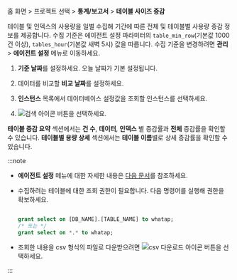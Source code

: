 홈 화면 > 프로젝트 선택 > **통계/보고서** > **테이블 사이즈 증감**

<ProdImg img='db-database-tablesize.png' alt='테이블 사이즈 증감'/>

테이블 및 인덱스의 사용량을 일별 수집해 기간에 따른 전체 및 테이블별 사용량 증감 정보를 제공합니다. 수집 기준은 에이전트 설정 파라미터의 `table_min_row`(기본값 1000건 이상), `tables_hour`(기본값 새벽 5시) 값을 따릅니다. 수집 기준을 변경하려면 **관리** > **에이전트 설정** 메뉴로 이동하세요.

1. **기준 날짜**를 설정하세요. 오늘 날짜가 기본 설정됩니다.

1. 데이터를 비교할 **비교 날짜**를 설정하세요.

1. **인스턴스** 목록에서 데이터베이스 설정값을 조회할 인스턴스를 선택하세요.

1. ![검색 아이콘](/img/ico-btn-search.png) 버튼을 선택하세요.

**테이블 증감 요약** 섹션에서는 **건 수**, **데이터**, **인덱스** 별 증감률과 **전체** 증감률을 확인할 수 있습니다. **테이블별 용량 상세** 섹션에서는 **테이블 이름**별로 상세 증감률을 확인할 수 있습니다. 

:::note

* **에이전트 설정** 메뉴에 대한 자세한 내용은 [다음 문서](agent-settings)를 참조하세요.
* 수집하려는 테이블에 대한 조회 권한이 필요합니다. 다음 명령어를 실행해 권한을 확보하세요.

  ```sql

  grant select on [DB_NAME].[TABLE_NAME] to whatap;
  /* 또는 */
  grant select on *.* to whatap;

  ```

* 조회한 내용을 csv 형식의 파일로 다운받으려면 ![csv 다운로드 아이콘](/img/ic-csv-download-ms.svg) 버튼을 선택하세요.

:::